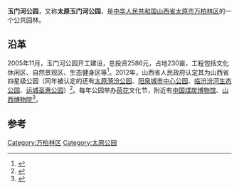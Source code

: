 {{coord|37.86656|112.50101|display=title}}
'''玉门河公园'''，又称'''太原玉门河公园'''，是[[中华人民共和国|中华人民共和国]][[山西省|山西省]][[太原市|太原市]][[万柏林区|万柏林区]]的一个公共园林。

== 沿革 ==
2005年11月，玉门河公园开工建设，总投资2586元，占地230亩，工程包括文化休闲区、自然景观区、生态健身区等<ref>{{Cite book|title=中国中西部地区开发年鉴 2006|last=杜鹰主编|first=|publisher=北京：中国财政经济出版社|year=2007.05|isbn=7-5005-9575-1|location=|pages=240}}</ref>。2012年，山西省人民政府认定其为山西省四星级公园（同年被认定的还有[[太原漪汾公园|太原漪汾公园]]、[[阳泉城市中心公园|阳泉城市中心公园]]、[[临汾汾河生态公园|临汾汾河生态公园]]、[[运城圣惠公园|运城圣惠公园]]）<ref>{{Cite book|title=山西住房和城乡建设年鉴 2013|last=《山西住房和城乡建设年鉴》编纂委员会编|first=|publisher=北京：[[方志出版社|方志出版社]]|year=2014.04|isbn=978-7-5144-1236-9|location=|pages=431}}</ref>。每年公园举办[[荷花|荷花]]文化节，附近有[[中国煤炭博物馆|中国煤炭博物馆]]、[[山西博物院|山西博物院]]<ref>{{Cite book|title=多快好省动车游 石家庄-太原|last=我们文化工室编著|first=|publisher=北京：中国铁道出版社|year=2011.03|isbn=978-7-113-12604-9|location=|pages=116}}</ref>。

==参考==
{{reflist}}

[[Category:万柏林区|Category:万柏林区]]
[[Category:太原公园|Category:太原公园]]